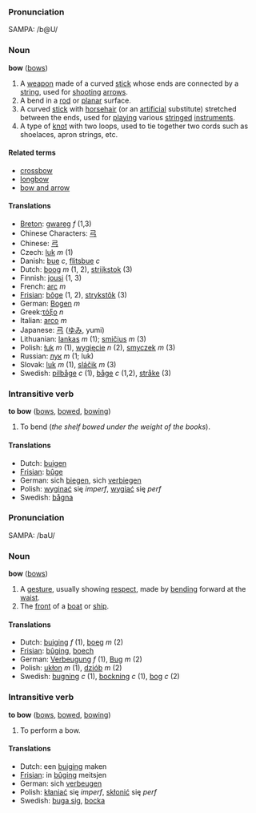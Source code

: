 ===Pronunciation===
SAMPA: /b@U/

===Noun===
'''bow''' ([[bows]])

# A [[weapon]] made of a curved [[stick]] whose ends are connected by a [[string]], used for [[shoot]]ing [[arrow]]s.
# A bend in a [[rod]] or [[planar]] surface.
# A curved [[stick]] with [[horsehair]] (or an [[artificial]] substitute) stretched between the ends, used for [[play]]ing various [[stringed]] [[instrument]]s.
# A type of [[knot]] with two loops, used to tie together two cords such as shoelaces, apron strings, etc.

====Related terms====
*[[crossbow]]
*[[longbow]]
*[[bow and arrow]]

====Translations====
*[[Breton]]: [[gwareg]] ''f'' (1,3)
*Chinese Characters: [[弓]]
*Chinese: [[弓]]
*Czech: [[luk]] ''m'' (1)
*Danish: [[bue]] ''c'', [[flitsbue]] ''c''
*Dutch: [[boog]] ''m'' (1, 2), [[strijkstok]] (3)
*Finnish: [[jousi]] (1, 3)
*French: [[arc]] ''m''
*[[Frisian]]: [[bôge]] (1, 2), [[strykstôk]] (3)
*German: [[Bogen]] ''m''
*Greek:[[τόξο]] ''n''
*Italian: [[arco]] ''m''
*Japanese: [[弓]] ([[ゆみ]], yumi)
*Lithuanian: [[lankas]] ''m'' (1); [[smičius]] ''m'' (3)
*Polish: [[łuk]] ''m'' (1), [[wygięcie]] ''n'' (2), [[smyczek]] ''m'' (3)
*Russian: [[лук]] ''m'' (1; luk)
*Slovak: [[luk#Slovak|luk]] ''m'' (1), [[sláčik]] ''m'' (3)
*Swedish: [[pilbåge]] ''c'' (1), [[båge]] ''c'' (1,2), [[stråke]] (3)

===Intransitive verb===
'''to bow''' ([[bows]], [[bowed]], [[bowing]])

# To bend (''the shelf bowed under the weight of the books'').

====Translations====
*Dutch: [[buigen]]
*[[Frisian]]: [[bûge]]
*German: sich [[biegen]], sich [[verbiegen]]
*Polish: [[wyginać]] się ''imperf'', [[wygiąć]] się ''perf''
*Swedish: [[bågna]]

===Pronunciation===

SAMPA: /baU/

===Noun===
'''bow''' ([[bows]])

# A [[gesture]], usually showing [[respect]], made by [[bend]]ing forward at the [[waist]].
# The [[front]] of a [[boat]] or [[ship]].

====Translations====
*Dutch: [[buiging]] ''f'' (1), [[boeg]] ''m'' (2)
*[[Frisian]]: [[bûging]], [[boech]]
*German: [[Verbeugung]] ''f'' (1), [[Bug]] ''m'' (2)
*Polish: [[ukłon]] ''m'' (1), [[dziób]] ''m'' (2)
*Swedish: [[bugning]] ''c'' (1), [[bockning]] ''c'' (1), [[bog]] ''c'' (2)

===Intransitive verb===
'''to bow''' ([[bows]], [[bowed]], [[bowing]])

# To perform a bow.

====Translations====
*Dutch: een [[buiging]] maken
*[[Frisian]]: in [[bûging]] meitsjen
*German: sich [[verbeugen]]
*Polish: [[kłaniać]] się ''imperf'', [[skłonić]] się ''perf''
*Swedish: [[buga sig]], [[bocka]]